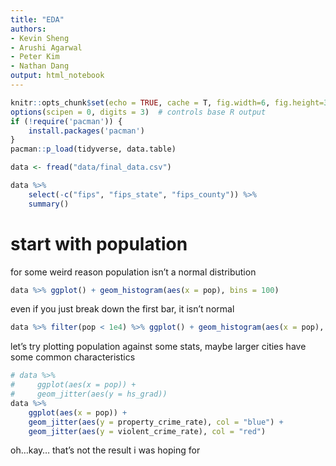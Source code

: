 ```yaml
---
title: "EDA"
authors:
- Kevin Sheng
- Arushi Agarwal
- Peter Kim
- Nathan Dang
output: html_notebook
---
```


```r
knitr::opts_chunk$set(echo = TRUE, cache = T, fig.width=6, fig.height=3)
options(scipen = 0, digits = 3)  # controls base R output
if (!require('pacman')) {
    install.packages('pacman')
}
pacman::p_load(tidyverse, data.table)
```

```r
data <- fread("data/final_data.csv")
```

```r
data %>%
    select(-c("fips", "fips_state", "fips_county")) %>%
    summary()
```

# start with population

for some weird reason population isn't a normal distribution
```r
data %>% ggplot() + geom_histogram(aes(x = pop), bins = 100)
```

even if you just break down the first bar, it isn't normal
```r
data %>% filter(pop < 1e4) %>% ggplot() + geom_histogram(aes(x = pop), bins = 100)
```

let's try plotting population against some stats, maybe larger cities have some common characteristics
```r
# data %>%
#     ggplot(aes(x = pop)) +
#     geom_jitter(aes(y = hs_grad))
data %>%
    ggplot(aes(x = pop)) +
    geom_jitter(aes(y = property_crime_rate), col = "blue") +
    geom_jitter(aes(y = violent_crime_rate), col = "red")
```
oh...kay... that's not the result i was hoping for
